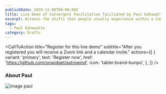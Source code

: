 ```yaml
---
publishDate: 2024-11-08T00:00:00Z
title: Live Demo of Convergent Facilitation faciliated by Paul Kahawatte
excerpt: Witness the shifts that people usually experience within a Convergent Facilitation process, and get a visceral experience of what Convergent Facilitation makes possible.
tags:
  - Paul Kahawatte
category: Drafts
---
```



<CallToAction
    title="Register for this live demo"
    subtitle="After you registered you will receive a Zoom link and a calendar invite."
    actions={[
      {
        variant: 'primary',
        text: 'Register now',
        href: 'https://github.com/onwidget/astrowind',
        icon: 'tabler:brand-bunpo',
      },
    ]}
  />
  
### About Paul
![image paul](~/assets/images/paul_kahawatte.jpg)

